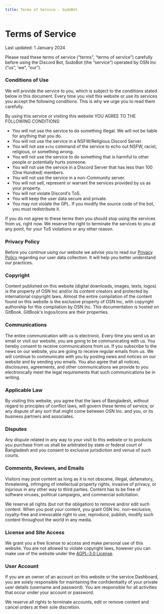 ```yaml
---
title: Terms of Service - SudoBot
---
```


# Terms of Service

Last updated: 1 January 2024

Please read these terms of service (“terms”, “terms of service”) carefully before using the Discord Bot, SudoBot (the “service”) operated by OSN Inc (“us”, ‘we”, “our”).

### Conditions of Use

We will provide the service to you, which is subject to the conditions stated below in this document. Every time you visit this website or use its services you accept the following conditions. This is why we urge you to read them carefully.

By using this service or visiting this website YOU AGREE TO THE FOLLOWING CONDITIONS:

-   You will not use the service to do something illegal. We will not be liable for anything that you do.
-   You will not use the service in a NSFW/Religious Discord Server.
-   You will not use `echo` command of the service to echo out NSFW, racist, religious, or something wrong.
-   You will not use the service to do something that is harmful to other people or potentially hurts someone.
-   You will not use the service in a Discord Server that has less than 100 (One Hundred) members.
-   You will not use the service in a non-Community server.
-   You will not sell, represent or warrant the services provided by us as your property.
-   You will not violate Discord's ToS.
-   You will keep the user data secure and private.
-   You may not violate the GPL. If you modify the source code of the bot, you must redistribute it.

If you do not agree to these terms then you should stop using the services from us, right now. We reserve the right to terminate the services to you at any point, for your ToS violations or any other reason.

### Privacy Policy

Before you continue using our website we advise you to read our [Privacy Policy](privacy.md) regarding our user data collection. It will help you better understand our practices.

### Copyright

Content published on this website (digital downloads, images, texts, logos) is the property of OSN Inc and/or its content creators and protected by international copyright laws. Almost the entire compilation of the content found on this website is the exclusive property of OSN Inc, with copyright authorship for this compilation by OSN Inc. This documentation is hosted on GitBook. GitBook's logos/icons are their properties.

### Communications

The entire communication with us is electronic. Every time you send us an email or visit our website, you are going to be communicating with us. You hereby consent to receive communications from us. If you subscribe to the news on our website, you are going to receive regular emails from us. We will continue to communicate with you by posting news and notices on our website and by sending you emails. You also agree that all notices, disclosures, agreements, and other communications we provide to you electronically meet the legal requirements that such communications be in writing.

### Applicable Law

By visiting this website, you agree that the laws of Bangladesh, without regard to principles of conflict laws, will govern these terms of service, or any dispute of any sort that might come between OSN Inc. and you, or its business partners and associates.

### Disputes

Any dispute related in any way to your visit to this website or to products you purchase from us shall be arbitrated by state or federal court of Bangladesh and you consent to exclusive jurisdiction and venue of such courts.

### Comments, Reviews, and Emails

Visitors may post content as long as it is not obscene, illegal, defamatory, threatening, infringing of intellectual property rights, invasive of privacy, or injurious in any other way to third parties. Content has to be free of software viruses, political campaigns, and commercial solicitation.

We reserve all rights (but not the obligation) to remove and/or edit such content. When you post your content, you grant OSN Inc. non-exclusive, royalty-free and irrevocable right to use, reproduce, publish, modify such content throughout the world in any media.

### License and Site Access

We grant you a free license to access and make personal use of this website. You are not allowed to violate copyright laws, however you can make use of the website under the [AGPL-3.0 License](https://www.gnu.org/licenses/agpl-3.0.en.html).

### User Account

If you are an owner of an account on this website or the service Dashboard, you are solely responsible for maintaining the confidentiality of your private user details (username and password). You are responsible for all activities that occur under your account or password.

We reserve all rights to terminate accounts, edit or remove content and cancel orders at their sole discretion.
